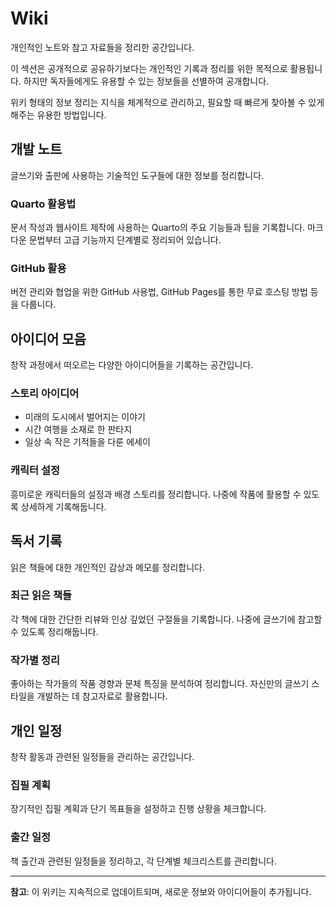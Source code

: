 # Wiki

개인적인 노트와 참고 자료들을 정리한 공간입니다.

이 섹션은 공개적으로 공유하기보다는 개인적인 기록과 정리를 위한 목적으로 활용됩니다. 하지만 독자들에게도 유용할 수 있는 정보들을 선별하여 공개합니다.

위키 형태의 정보 정리는 지식을 체계적으로 관리하고, 필요할 때 빠르게 찾아볼 수 있게 해주는 유용한 방법입니다.

## 개발 노트

글쓰기와 출판에 사용하는 기술적인 도구들에 대한 정보를 정리합니다.

### Quarto 활용법

문서 작성과 웹사이트 제작에 사용하는 Quarto의 주요 기능들과 팁을 기록합니다. 마크다운 문법부터 고급 기능까지 단계별로 정리되어 있습니다.

### GitHub 활용

버전 관리와 협업을 위한 GitHub 사용법, GitHub Pages를 통한 무료 호스팅 방법 등을 다룹니다.

## 아이디어 모음

창작 과정에서 떠오르는 다양한 아이디어들을 기록하는 공간입니다.

### 스토리 아이디어

- 미래의 도시에서 벌어지는 이야기
- 시간 여행을 소재로 한 판타지
- 일상 속 작은 기적들을 다룬 에세이

### 캐릭터 설정

흥미로운 캐릭터들의 설정과 배경 스토리를 정리합니다. 나중에 작품에 활용할 수 있도록 상세하게 기록해둡니다.

## 독서 기록

읽은 책들에 대한 개인적인 감상과 메모를 정리합니다.

### 최근 읽은 책들

각 책에 대한 간단한 리뷰와 인상 깊었던 구절들을 기록합니다. 나중에 글쓰기에 참고할 수 있도록 정리해둡니다.

### 작가별 정리

좋아하는 작가들의 작품 경향과 문체 특징을 분석하여 정리합니다. 자신만의 글쓰기 스타일을 개발하는 데 참고자료로 활용합니다.

## 개인 일정

창작 활동과 관련된 일정들을 관리하는 공간입니다.

### 집필 계획

장기적인 집필 계획과 단기 목표들을 설정하고 진행 상황을 체크합니다.

### 출간 일정

책 출간과 관련된 일정들을 정리하고, 각 단계별 체크리스트를 관리합니다.

---

**참고**: 이 위키는 지속적으로 업데이트되며, 새로운 정보와 아이디어들이 추가됩니다.